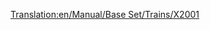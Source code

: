 [[Translation:en/Manual/Base Set/Trains/X2001]]
{{fr/Manual/Base Set/Trains/Train|Image=[[File:en/Manual/Base Set/Trains/X2001.png]]
|Nom='X2001'
|Coût=60 937£ (121 874$)
|Vitesse=305 km/h (190 mph)
|Poids=95 t
|Puissance=9000 cv (6618 kW)
|Entretien=3 234£ (6 468$)
|Conception=1999
|Vie=20
|Capacité=N/A
|Description=Cette locomotive est la première à monorail disponible, et c'est une bonne affaire, plus puissante et plus rapide que la meilleure locomotive électrique sur rails, l'[[fr/Manual/Base Set/Trains/AsiaStar|"AsiaStar"]]. Combiner deux motrices dans un même train permet d'atteindre la vitesse de pointe avec un long train.
|Réalité=Probablement un jeu de dévoiement du train suédois [https://www.wikipedia.org/wiki/fr:X2000 X2000] (connu techniquement sous le nom de X2; car X2000 était une marque - décrivant le concept-type). http://www.lococarriage.org.uk/x2000.htm (en anglais) contient toute l'histoire de la X2000 - le train de l'an 2000 !
}}